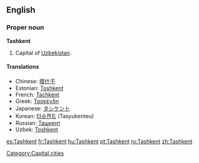 {{wikipedia}}
==English==

===Proper noun===
'''Tashkent'''
# Capital of [[Uzbekistan]].

====Translations====
{{top}}
*Chinese: [[塔什干]]
*Estonian: [[Toshkent]]
*French: [[Tachkent]]
*Greek: [[Τασκένδη]]
*Japanese: [[タシケント]]
*Korean: [[타슈켄트]] (Tasyukenteu)
*Russian: [[Ташкент]]
*Uzbek: [[Toshkent]]
{{bottom}}

[[Category:Capital cities]]

[[es:Tashkent]]
[[fr:Tashkent]]
[[hu:Tashkent]]
[[pt:Tashkent]]
[[ro:Tashkent]]
[[zh:Tashkent]]